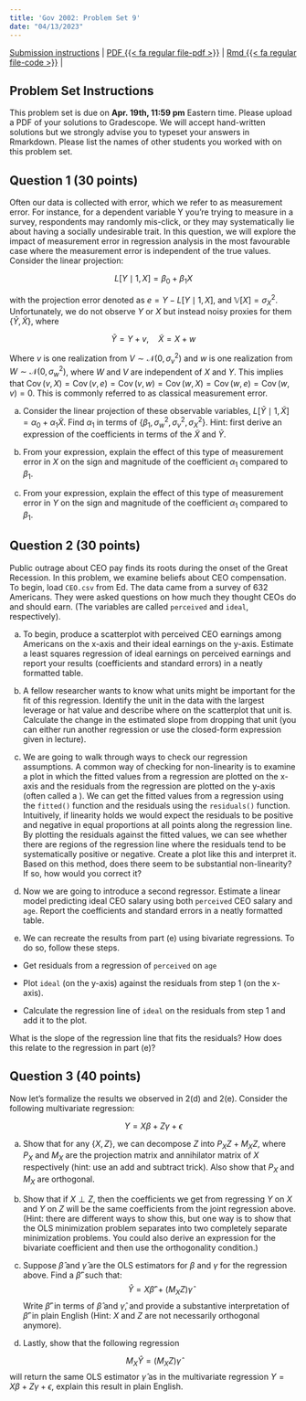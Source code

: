 ```yaml
---
title: 'Gov 2002: Problem Set 9'
date: "04/13/2023"
---
```


[Submission instructions](problem-sets.qmd) | [PDF {{< fa regular file-pdf >}}](/files/assignments/pset_9.pdf) | [Rmd {{< fa regular file-code >}}](/files/assignments/pset_9.Rmd) | 

## Problem Set Instructions 

This problem set is due on **Apr. 19th, 11:59 pm** Eastern time. Please upload a PDF of your solutions to Gradescope. We will accept hand-written solutions but we strongly advise you to typeset your answers in Rmarkdown. Please list the names of other students you worked with on this problem set. 

## Question 1 (30 points)

Often our data is collected with error, which we refer to as measurement error. For instance, for a dependent variable Y you’re trying to measure in a survey, respondents may randomly mis-click, or they may systematically lie about having a socially undesirable trait. In this question, we will explore the impact of measurement error in regression analysis in the most favourable case where the measurement error is independent of the true values. Consider the linear projection:

$$
L[Y \mid 1, X] = \beta_0 + \beta_1X
$$

with the projection error denoted as $e = Y - L[Y \mid 1, X]$, and $\mathbb{V}[X] = \sigma_X^2$. Unfortunately, we do not observe $Y$ or $X$ but instead noisy proxies for them $\{\tilde{Y}, \tilde{X}\}$, where

$$
\tilde{Y} = Y + v, \quad \tilde{X} = X + w
$$

Where $v$ is one realization from $V \sim \mathcal{N}\left(0, \sigma_{v}^{2}\right)$ and $w$ is one realization from $W \sim \mathcal{N}\left(0, \sigma_{w}^{2}\right)$, where $W$ and $V$ are independent of $X$ and $Y$. This implies that $\operatorname{Cov}(v,X)=\operatorname{Cov}(v, e)=\operatorname{Cov}(v, w)=\operatorname{Cov}(w, X)=\operatorname{Cov}(w, e)=\operatorname{Cov}(w, v)=0$. This is commonly referred to as classical measurement error.

(a) Consider the linear projection of these observable variables, $L[\tilde{Y} \mid 1, \tilde{X}]=\alpha_{0}+\alpha_{1} \tilde{X}$. Find $\alpha_{1}$ in terms of $\left\{\beta_{1}, \sigma_{w}^{2}, \sigma_{v}^{2}, \sigma_{X}^{2}\right\}$. Hint: first derive an expression of the coefficients in terms of the $\tilde{X}$ and $\tilde{Y}$. 

(b) From your expression, explain the effect of this type of measurement error in $X$ on the sign and magnitude of the
coefficient $\alpha_{1}$ compared to $\beta_{1}$.

(c) From your expression, explain the effect of this type of measurement error in $Y$ on the sign and magnitude of the
coefficient $\alpha_1$ compared to $\beta_1$.











## Question 2 (30 points)

Public outrage about CEO pay finds its roots during the onset of the Great Recession. In this problem, we examine beliefs about CEO compensation. To begin, load  ``CEO.csv`` from Ed. The data came from a survey of 632 Americans. They were asked questions on how much they thought CEOs do and should earn. (The variables are called $\texttt{perceived}$ and $\texttt{ideal}$, respectively).

(a) To begin, produce a scatterplot with perceived CEO earnings among Americans on the x-axis and their ideal earnings on the y-axis. Estimate a least squares regression of ideal earnings on perceived earnings and report your results (coefficients and standard errors) in a neatly formatted table.

(b) A fellow researcher wants to know what units might be important for the fit of this regression. Identify the unit in the data with the largest leverage or hat value and describe where on the scatterplot that unit is. Calculate the change in the estimated slope from dropping that unit (you can either run another regression or use the closed-form expression given in lecture). 

(e) We are going to walk through ways to check our regression assumptions. A common way of checking for non-linearity is to examine a plot in which the fitted values from a regression are plotted on the x-axis and the residuals from the regression are plotted on the y-axis (often called a \textit{residuals versus fitted-values plot}). We can get the fitted values from a regression using the $\texttt{fitted()}$ function and the residuals using the $\texttt{residuals()}$ function. Intuitively, if linearity holds we would expect the residuals to be positive and negative in equal proportions at all points along the regression line. By plotting the residuals against the fitted values, we can see whether there are regions of the regression line where the residuals tend to be systematically positive or negative. Create a plot like this and interpret it. Based on this method, does there seem to be substantial non-linearity? If so, how would you correct it?

(d) Now we are going to introduce a second regressor. Estimate a linear model predicting ideal CEO salary using both $\texttt{perceived}$ CEO salary and $\texttt{age}$. Report the coefficients and standard errors in a neatly formatted table.

(e) We can recreate the results from part (e) using bivariate regressions. To do so, follow these steps.

+ Get residuals from a regression of $\texttt{perceived}$ on $\texttt{age}$

+ Plot $\texttt{ideal}$ (on the y-axis) against the residuals from step 1 (on the x-axis).

+ Calculate the regression line of $\texttt{ideal}$ on the residuals from step 1 and add it to the plot.

What is the slope of the regression line that fits the residuals? How does this relate to the regression in part (e)?























## Question 3 (40 points)

Now let's formalize the results we observed in 2(d) and 2(e). Consider the following multivariate regression:

$$
Y = X\beta + Z\gamma + \epsilon
$$

(a) Show that for any $\{X, Z\}$, we can decompose $Z$ into $P_X Z + M_X Z$, where $P_X$ and $M_X$ are the projection matrix and annihilator matrix of $X$ respectively (hint: use an add and subtract trick). Also show that $P_X$ and $M_X$ are orthogonal. 

(b) Show that if $X \perp Z$, then the coefficients we get from regressing $Y$ on $X$ and $Y$ on $Z$ will be the same coefficients from the joint regression above. (Hint: there are different ways to show this, but one way is to show that the OLS minimization problem separates into two completely separate minimization problems. You could also derive an expression for the bivariate coefficient and then use the orthogonality condition.) 

(c) Suppose $\hat \beta$ and $\hat \gamma$ are the OLS estimators for $\beta$ and $\gamma$ for the regression above. Find a $\hat \beta'$ such that:
$$
\hat Y = X\hat \beta' + (M_X Z)\hat\gamma 
$$
 Write $\hat \beta'$ in terms of $\hat \beta$ and $\hat \gamma$, and provide a substantive interpretation of $\hat \beta'$ in plain English (Hint: $X$ and $Z$ are not necessarily orthogonal anymore).
 
(d) Lastly, show that the following regression

$$
M_X \hat Y = (M_X Z)  \hat \gamma 
$$
will return the same OLS estimator $\hat \gamma$ as in the multivariate regression $Y = X\beta + Z\gamma + \epsilon$, explain this result in plain English.






















